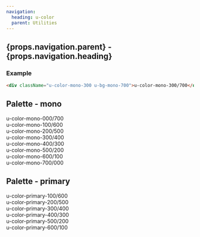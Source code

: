 ```yaml
---
navigation:
  heading: u-color
  parent: Utilities
---
```


## {props.navigation.parent} - {props.navigation.heading}
### Example
```html
<div className="u-color-mono-300 u-bg-mono-700">u-color-mono-300/700</div>
```

## Palette - mono

<div className="s-flex-column u-gap-3xs u-width-child-100">
  <div className="u-color-mono-000 u-bg-mono-700">u-color-mono-000/700</div>
  <div className="u-color-mono-100 u-bg-mono-600">u-color-mono-100/600</div>
  <div className="u-color-mono-200 u-bg-mono-500">u-color-mono-200/500</div>
  <div className="u-color-mono-300 u-bg-mono-400">u-color-mono-300/400</div>
  <div className="u-color-mono-400 u-bg-mono-300">u-color-mono-400/300</div>
  <div className="u-color-mono-500 u-bg-mono-200">u-color-mono-500/200</div>
  <div className="u-color-mono-600 u-bg-mono-100">u-color-mono-600/100</div>
  <div className="u-color-mono-700 u-bg-mono-000">u-color-mono-700/000</div>
</div>

## Palette - primary

<div className="s-flex-column u-gap-3xs u-width-child-100">
  <div className="u-color-primary-100 bg-primary-600">u-color-primary-100/600</div>
  <div className="u-color-primary-200 bg-primary-500">u-color-primary-200/500</div>
  <div className="u-color-primary-300 bg-primary-400">u-color-primary-300/400</div>
  <div className="u-color-primary-400 bg-primary-300">u-color-primary-400/300</div>
  <div className="u-color-primary-500 bg-primary-200">u-color-primary-500/200</div>
  <div className="u-color-primary-600 bg-primary-100">u-color-primary-600/100</div>
</div>
